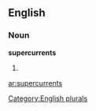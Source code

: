 
==English==

===Noun===
'''supercurrents'''

# {{plural of|[[supercurrent]]}}

[[Category:English plurals]]

[[ar:supercurrents]]